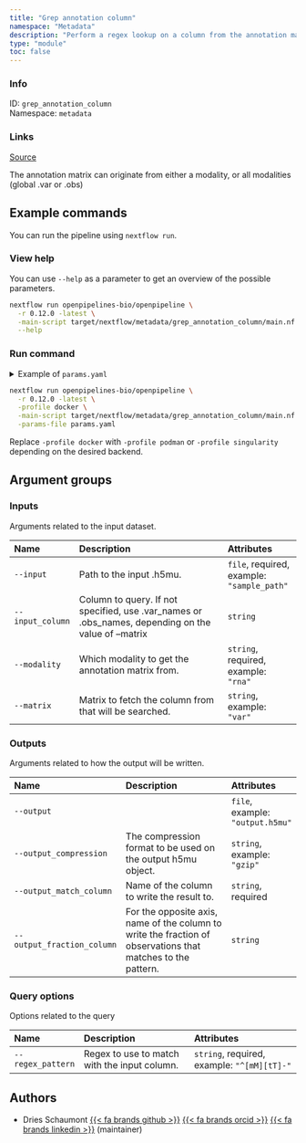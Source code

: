 ```yaml
---
title: "Grep annotation column"
namespace: "Metadata"
description: "Perform a regex lookup on a column from the annotation matrices .obs or .var."
type: "module"
toc: false
---
```


::: {.column-margin}

### Info

ID: `grep_annotation_column`  
Namespace: `metadata`

### Links
[Source](https://github.com/openpipelines-bio/openpipeline/blob/0.12.0/./src/metadata/grep_annotation_column){.btn-action .btn-sm .btn-info .btn role="button"}

:::

The annotation matrix can originate from either a modality, or all modalities (global .var or .obs)

## Example commands

You can run the pipeline using `nextflow run`.

### View help

You can use `--help` as a parameter to get an overview of the possible parameters.

```bash
nextflow run openpipelines-bio/openpipeline \
  -r 0.12.0 -latest \
  -main-script target/nextflow/metadata/grep_annotation_column/main.nf \
  --help
```

### Run command

<details>
<summary>Example of `params.yaml`</summary>
```yaml
# Inputs
input: # please fill in - example: "sample_path"
# input_column: "foo"
modality: # please fill in - example: "rna"
# matrix: "var"

# Outputs
# output: "$id.$key.output.h5mu"
# output_compression: "gzip"
output_match_column: # please fill in - example: "foo"
# output_fraction_column: "foo"

# Query options
regex_pattern: # please fill in - example: "^[mM][tT]-"

# Nextflow input-output arguments
publish_dir: # please fill in - example: "output/"
# param_list: "my_params.yaml"
```
</details>

```bash
nextflow run openpipelines-bio/openpipeline \
  -r 0.12.0 -latest \
  -profile docker \
  -main-script target/nextflow/metadata/grep_annotation_column/main.nf \
  -params-file params.yaml
```

:::{.callout-note}
Replace `-profile docker` with `-profile podman` or `-profile singularity` depending on the desired backend.
:::

## Argument groups

### Inputs

Arguments related to the input dataset.


|Name             |Description                                                                                         |Attributes                                 |
|:----------------|:---------------------------------------------------------------------------------------------------|:------------------------------------------|
|`--input`        |Path to the input .h5mu.                                                                            |`file`, required, example: `"sample_path"` |
|`--input_column` |Column to query. If not specified, use .var_names or .obs_names, depending on the value of --matrix |`string`                                   |
|`--modality`     |Which modality to get the annotation matrix from.                                                   |`string`, required, example: `"rna"`       |
|`--matrix`       |Matrix to fetch the column from that will be searched.                                              |`string`, example: `"var"`                 |


### Outputs

Arguments related to how the output will be written.


|Name                       |Description                                                                                                   |Attributes                       |
|:--------------------------|:-------------------------------------------------------------------------------------------------------------|:--------------------------------|
|`--output`                 |                                                                                                              |`file`, example: `"output.h5mu"` |
|`--output_compression`     |The compression format to be used on the output h5mu object.                                                  |`string`, example: `"gzip"`      |
|`--output_match_column`    |Name of the column to write the result to.                                                                    |`string`, required               |
|`--output_fraction_column` |For the opposite axis, name of the column to write the fraction of  observations that matches to the pattern. |`string`                         |


### Query options

Options related to the query


|Name              |Description                                  |Attributes                                  |
|:-----------------|:--------------------------------------------|:-------------------------------------------|
|`--regex_pattern` |Regex to use to match with the input column. |`string`, required, example: `"^[mM][tT]-"` |

## Authors


  * Dries Schaumont [{{< fa brands github >}}](https://github.com/DriesSchaumont) [{{< fa brands orcid >}}](https://orcid.org/0000-0002-4389-0440) [{{< fa brands linkedin >}}](https://linkedin.com/in/dries-schaumont) (maintainer)
